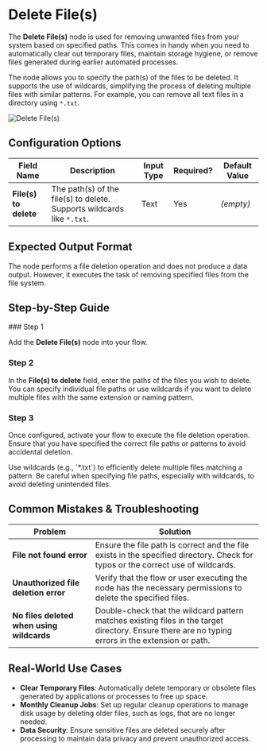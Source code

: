 
# Delete File(s)

The **Delete File(s)** node is used for removing unwanted files from your system based on specified paths. This comes in handy when you need to automatically clear out temporary files, maintain storage hygiene, or remove files generated during earlier automated processes.

The node allows you to specify the path(s) of the files to be deleted. It supports the use of wildcards, simplifying the process of deleting multiple files with similar patterns. For example, you can remove all text files in a directory using `*.txt`.

![Delete File(s)](./delete-file(s).png)

## Configuration Options

| Field Name            | Description                                                            | Input Type | Required? | Default Value |
| --------------------- | ---------------------------------------------------------------------- | ---------- | --------- | ------------- |
| **File(s) to delete** | The path(s) of the file(s) to delete. Supports wildcards like `*.txt`. | Text       | Yes       | _(empty)_     |

## Expected Output Format

The node performs a file deletion operation and does not produce a data output. However, it executes the task of removing specified files from the file system.

## Step-by-Step Guide

<Steps>
### Step 1

Add the **Delete File(s)** node into your flow.

### Step 2

In the **File(s) to delete** field, enter the paths of the files you wish to delete. You can specify individual file paths or use wildcards if you want to delete multiple files with the same extension or naming pattern.

### Step 3

Once configured, activate your flow to execute the file deletion operation. Ensure that you have specified the correct file paths or patterns to avoid accidental deletion.

</Steps>

<Callout type="info" title="Tip">
  Use wildcards (e.g., `*.txt`) to efficiently delete multiple files matching a
  pattern.
</Callout>

<Callout type="warning" title="Caution">
  Be careful when specifying file paths, especially with wildcards, to avoid
  deleting unintended files.
</Callout>

## Common Mistakes & Troubleshooting

| Problem                                   | Solution                                                                                                                                           |
| ----------------------------------------- | -------------------------------------------------------------------------------------------------------------------------------------------------- |
| **File not found error**                  | Ensure the file path is correct and the file exists in the specified directory. Check for typos or the correct use of wildcards.                   |
| **Unauthorized file deletion error**      | Verify that the flow or user executing the node has the necessary permissions to delete the specified files.                                       |
| **No files deleted when using wildcards** | Double-check that the wildcard pattern matches existing files in the target directory. Ensure there are no typing errors in the extension or path. |

## Real-World Use Cases

- **Clear Temporary Files**: Automatically delete temporary or obsolete files generated by applications or processes to free up space.
- **Monthly Cleanup Jobs**: Set up regular cleanup operations to manage disk usage by deleting older files, such as logs, that are no longer needed.
- **Data Security**: Ensure sensitive files are deleted securely after processing to maintain data privacy and prevent unauthorized access.
